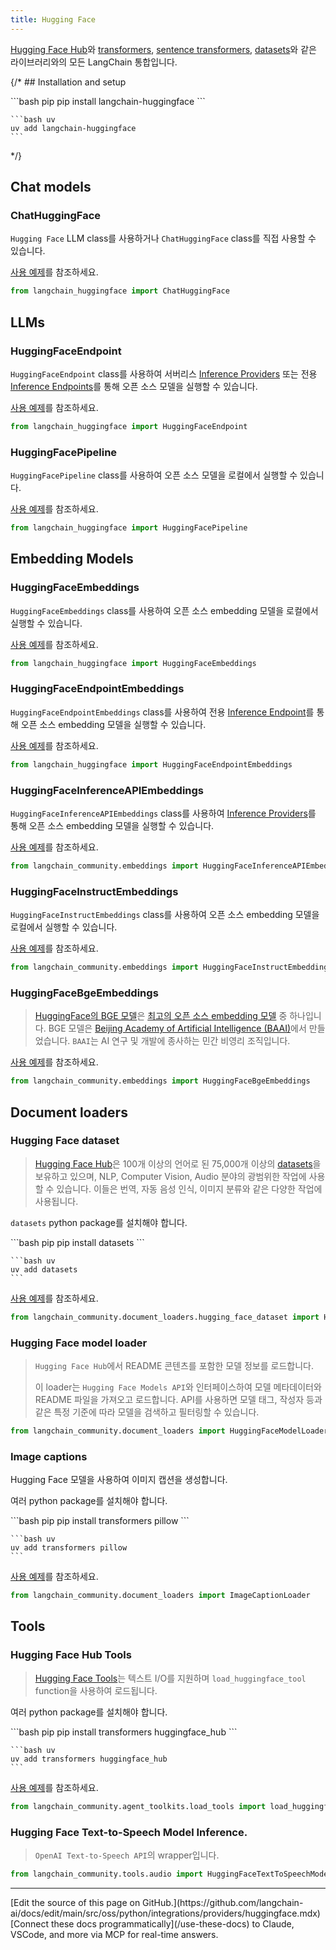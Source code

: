 ```yaml
---
title: Hugging Face
---
```


[Hugging Face Hub](https://huggingface.co/)와 [transformers](https://huggingface.co/docs/transformers/index), [sentence transformers](https://sbert.net/), [datasets](https://huggingface.co/docs/datasets/index)와 같은 라이브러리와의 모든 LangChain 통합입니다.

{/* ## Installation and setup

<CodeGroup>
    ```bash pip
    pip install langchain-huggingface
    ```

    ```bash uv
    uv add langchain-huggingface
    ```
</CodeGroup> */}

## Chat models

### ChatHuggingFace

`Hugging Face` LLM class를 사용하거나 `ChatHuggingFace` class를 직접 사용할 수 있습니다.

[사용 예제](/oss/python/integrations/chat/huggingface)를 참조하세요.

```python
from langchain_huggingface import ChatHuggingFace
```

## LLMs

### HuggingFaceEndpoint

`HuggingFaceEndpoint` class를 사용하여 서버리스 [Inference Providers](https://huggingface.co/docs/inference-providers) 또는 전용 [Inference Endpoints](https://huggingface.co/inference-endpoints/dedicated)를 통해 오픈 소스 모델을 실행할 수 있습니다.

[사용 예제](/oss/python/integrations/llms/huggingface_endpoint)를 참조하세요.

```python
from langchain_huggingface import HuggingFaceEndpoint
```

### HuggingFacePipeline

`HuggingFacePipeline` class를 사용하여 오픈 소스 모델을 로컬에서 실행할 수 있습니다.

[사용 예제](/oss/python/integrations/llms/huggingface_pipelines)를 참조하세요.

```python
from langchain_huggingface import HuggingFacePipeline
```

## Embedding Models

### HuggingFaceEmbeddings

`HuggingFaceEmbeddings` class를 사용하여 오픈 소스 embedding 모델을 로컬에서 실행할 수 있습니다.

[사용 예제](/oss/python/integrations/text_embedding/huggingfacehub)를 참조하세요.

```python
from langchain_huggingface import HuggingFaceEmbeddings
```

### HuggingFaceEndpointEmbeddings

`HuggingFaceEndpointEmbeddings` class를 사용하여 전용 [Inference Endpoint](https://huggingface.co/inference-endpoints/dedicated)를 통해 오픈 소스 embedding 모델을 실행할 수 있습니다.

[사용 예제](/oss/python/integrations/text_embedding/huggingfacehub)를 참조하세요.

```python
from langchain_huggingface import HuggingFaceEndpointEmbeddings
```

### HuggingFaceInferenceAPIEmbeddings

`HuggingFaceInferenceAPIEmbeddings` class를 사용하여 [Inference Providers](https://huggingface.co/docs/inference-providers)를 통해 오픈 소스 embedding 모델을 실행할 수 있습니다.

[사용 예제](/oss/python/integrations/text_embedding/huggingfacehub)를 참조하세요.

```python
from langchain_community.embeddings import HuggingFaceInferenceAPIEmbeddings
```

### HuggingFaceInstructEmbeddings

`HuggingFaceInstructEmbeddings` class를 사용하여 오픈 소스 embedding 모델을 로컬에서 실행할 수 있습니다.

[사용 예제](/oss/python/integrations/text_embedding/instruct_embeddings)를 참조하세요.

```python
from langchain_community.embeddings import HuggingFaceInstructEmbeddings
```

### HuggingFaceBgeEmbeddings

>[HuggingFace의 BGE 모델](https://huggingface.co/BAAI/bge-large-en-v1.5)은 [최고의 오픈 소스 embedding 모델](https://huggingface.co/spaces/mteb/leaderboard) 중 하나입니다.
>BGE 모델은 [Beijing Academy of Artificial Intelligence (BAAI)](https://en.wikipedia.org/wiki/Beijing_Academy_of_Artificial_Intelligence)에서 만들었습니다. `BAAI`는 AI 연구 및 개발에 종사하는 민간 비영리 조직입니다.

[사용 예제](/oss/python/integrations/text_embedding/bge_huggingface)를 참조하세요.

```python
from langchain_community.embeddings import HuggingFaceBgeEmbeddings
```

## Document loaders

### Hugging Face dataset

>[Hugging Face Hub](https://huggingface.co/docs/hub/index)은 100개 이상의 언어로 된 75,000개 이상의
> [datasets](https://huggingface.co/docs/hub/index#datasets)을 보유하고 있으며,
> NLP, Computer Vision, Audio 분야의 광범위한 작업에 사용할 수 있습니다.
> 이들은 번역, 자동 음성 인식, 이미지 분류와 같은 다양한 작업에 사용됩니다.

`datasets` python package를 설치해야 합니다.

<CodeGroup>
    ```bash pip
    pip install datasets
    ```

    ```bash uv
    uv add datasets
    ```
</CodeGroup>

[사용 예제](/oss/python/integrations/document_loaders/hugging_face_dataset)를 참조하세요.

```python
from langchain_community.document_loaders.hugging_face_dataset import HuggingFaceDatasetLoader
```

### Hugging Face model loader

>`Hugging Face Hub`에서 README 콘텐츠를 포함한 모델 정보를 로드합니다.
>
>이 loader는 `Hugging Face Models API`와 인터페이스하여 모델 메타데이터와 README 파일을 가져오고 로드합니다.
> API를 사용하면 모델 태그, 작성자 등과 같은 특정 기준에 따라 모델을 검색하고 필터링할 수 있습니다.

```python
from langchain_community.document_loaders import HuggingFaceModelLoader
```

### Image captions

Hugging Face 모델을 사용하여 이미지 캡션을 생성합니다.

여러 python package를 설치해야 합니다.

<CodeGroup>
    ```bash pip
    pip install transformers pillow
    ```

    ```bash uv
    uv add transformers pillow
    ```
</CodeGroup>

[사용 예제](/oss/python/integrations/document_loaders/image_captions)를 참조하세요.

```python
from langchain_community.document_loaders import ImageCaptionLoader
```

## Tools

### Hugging Face Hub Tools

>[Hugging Face Tools](https://huggingface.co/docs/transformers/v4.29.0/en/custom_tools)는
> 텍스트 I/O를 지원하며 `load_huggingface_tool` function을 사용하여 로드됩니다.

여러 python package를 설치해야 합니다.

<CodeGroup>
    ```bash pip
    pip install transformers huggingface_hub
    ```

    ```bash uv
    uv add transformers huggingface_hub
    ```
</CodeGroup>

[사용 예제](/oss/python/integrations/tools/huggingface_tools)를 참조하세요.

```python
from langchain_community.agent_toolkits.load_tools import load_huggingface_tool
```

### Hugging Face Text-to-Speech Model Inference.

> `OpenAI Text-to-Speech API`의 wrapper입니다.

```python
from langchain_community.tools.audio import HuggingFaceTextToSpeechModelInference
```

---

<Callout icon="pen-to-square" iconType="regular">
    [Edit the source of this page on GitHub.](https://github.com/langchain-ai/docs/edit/main/src/oss/python/integrations/providers/huggingface.mdx)
</Callout>
<Tip icon="terminal" iconType="regular">
    [Connect these docs programmatically](/use-these-docs) to Claude, VSCode, and more via MCP for    real-time answers.
</Tip>
